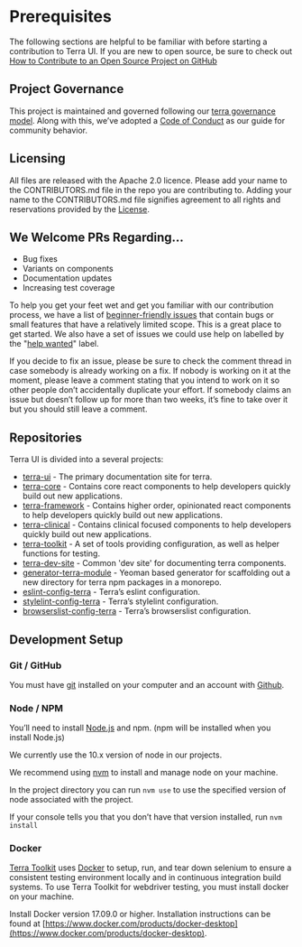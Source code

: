 
# Prerequisites

<div className="tui-illustration-grid">
<div className="tui-illustration-grid-col">

The following sections are helpful to be familiar with before starting a contribution to Terra UI. If you are new to open source, be sure to check out [How to Contribute to an Open Source Project on GitHub](https://egghead.io/courses/how-to-contribute-to-an-open-source-project-on-github)

## Project Governance

This project is maintained and governed following our [terra governance model](https://github.com/cerner/terra-ui/blob/master/GOVERNANCE.md). Along with this, we’ve adopted a [Code of Conduct](https://github.com/cerner/terra-ui/blob/master/CODE_OF_CONDUCT.md) as our guide for community behavior.

</div>
<div className="tui-illustration-grid-col tui-illustration-grid-col-illustration">
<ProgrammerIcon/>
</div>
</div>

## Licensing

All files are released with the Apache 2.0 licence.
Please add your name to the CONTRIBUTORS.md file in the repo you are contributing to. Adding your name to the CONTRIBUTORS.md file signifies agreement to all rights and reservations provided by the [License](https://github.com/cerner/terra-ui/blob/master/LICENSE).

## We Welcome PRs Regarding…

* Bug fixes
* Variants on components
* Documentation updates
* Increasing test coverage

To help you get your feet wet and get you familiar with our contribution process, we have a list of [beginner-friendly issues](https://github.com/search?q=is%3Aopen+is%3Aissue+label%3A%22beginner-friendly%22+archived%3Afalse+repo%3Acerner%2Fterra-clinical+repo%3Acerner%2Fterra-core+repo%3Acerner%2Fterra-dev-site+repo%3Acerner%2Fterra-framework+repo%3Acerner%2Fterra-toolkit+repo%3Acerner%2Fgenerator-terra-module+repo%3Acerner%2Feslint-config-terra+repo%3Acerner%2Fstylelint-config-terra+repo%3Acerner%2Fbrowserslist-config-terra+repo%3Acerner%2Fterra-kaiju-plugin+repo%3Acerner%2Fkaiju-plugin-utils+repo%3Acerner%2Fkaiju+repo%3Acerner%2Fterra-ui+repo%3Acerner%2Fkaiju-docker-base-images+created%3A*..*) that contain bugs or small features that have a relatively limited scope. This is a great place to get started. We also have a set of issues we could use help on labelled by the "[help wanted](https://github.com/search?q=is%3Aopen+is%3Aissue+label%3A%22help+wanted%22++archived%3Afalse+repo%3Acerner%2Fterra-clinical+repo%3Acerner%2Fterra-core+repo%3Acerner%2Fterra-dev-site+repo%3Acerner%2Fterra-framework+repo%3Acerner%2Fterra-toolkit+repo%3Acerner%2Fgenerator-terra-module+repo%3Acerner%2Feslint-config-terra+repo%3Acerner%2Fstylelint-config-terra+repo%3Acerner%2Fbrowserslist-config-terra+repo%3Acerner%2Fterra-kaiju-plugin+repo%3Acerner%2Fkaiju-plugin-utils+repo%3Acerner%2Fkaiju+repo%3Acerner%2Fterra-ui+repo%3Acerner%2Fkaiju-docker-base-images+created%3A*..*)" label.

If you decide to fix an issue, please be sure to check the comment thread in case somebody is already working on a fix. If nobody is working on it at the moment, please leave a comment stating that you intend to work on it so other people don’t accidentally duplicate your effort.
If somebody claims an issue but doesn’t follow up for more than two weeks, it’s fine to take over it but you should still leave a comment.

## Repositories

Terra UI is divided into a several projects:
* [terra-ui](https://github.com/cerner/terra-ui) - The primary documentation site for terra.
* [terra-core](https://github.com/cerner/terra-core) -  Contains core react components to help developers quickly build out new applications.
* [terra-framework](https://github.com/cerner/terra-framework) - Contains higher order, opinionated react components to help developers quickly build out new applications.
* [terra-clinical](https://github.com/cerner/terra-clinical) - Contains clinical focused components to help developers quickly build out new applications.
* [terra-toolkit](https://github.com/cerner/terra-toolkit) - A set of tools providing configuration, as well as helper functions for testing.
* [terra-dev-site](https://github.com/cerner/terra-dev-site) - Common 'dev site' for documenting terra components.
* [generator-terra-module](https://github.com/cerner/generator-terra-module) - Yeoman based generator for scaffolding out a new directory for terra npm packages in a monorepo.
* [eslint-config-terra](https://github.com/cerner/eslint-config-terra) - Terra’s eslint configuration.
* [stylelint-config-terra](https://github.com/cerner/stylelint-config-terra) - Terra’s stylelint configuration.
* [browserslist-config-terra](https://github.com/cerner/browserslist-config-terra) - Terra’s browserslist configuration.

## Development Setup

### Git / GitHub

You must have [git](https://help.github.com/articles/set-up-git/) installed on your computer and an account with [Github](https://github.com/).

### Node / NPM

You’ll need to install [Node.js](https://nodejs.org/) and npm. (npm will be installed when you install Node.js)

We currently use the 10.x version of node in our projects.

We recommend using [nvm](https://github.com/creationix/nvm) to install and manage node on your machine.

In the project directory you can run `nvm use` to use the specified version of node associated with the project.

If your console tells you that you don’t have that version installed, run `nvm install`

### Docker

[Terra Toolkit](https://github.com/cerner/terra-toolkit) uses [Docker](https://www.docker.com/) to setup, run, and tear down selenium to ensure a consistent testing environment locally and in continuous integration build systems. To use Terra Toolkit for webdriver testing, you must install docker on your machine.

Install Docker version 17.09.0 or higher. Installation instructions can be found at [https://www.docker.com/products/docker-desktop](https://www.docker.com/products/docker-desktop).
